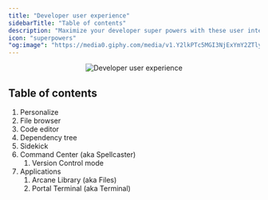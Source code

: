 ```yaml
---
title: "Developer user experience"
sidebarTitle: "Table of contents"
description: "Maximize your developer super powers with these user interface capabilities."
icon: "superpowers"
"og:image": "https://media0.giphy.com/media/v1.Y2lkPTc5MGI3NjExYmY2ZTlyZ2N0eTBmMzF6ZG92NGx3a2N1dWtraTI4ZmhhNnc2anM2MCZlcD12MV9pbnRlcm5hbF9naWZfYnlfaWQmY3Q9Zw/dmFXUZ5up1T896HP8B/giphy.gif"
---
```


<Frame>
    <p align="center">
    <img
        alt="Developer user experience"
        src="https://media0.giphy.com/media/v1.Y2lkPTc5MGI3NjExYmY2ZTlyZ2N0eTBmMzF6ZG92NGx3a2N1dWtraTI4ZmhhNnc2anM2MCZlcD12MV9pbnRlcm5hbF9naWZfYnlfaWQmY3Q9Zw/dmFXUZ5up1T896HP8B/giphy.gif"
    />
    </p>
</Frame>

## Table of contents

1. Personalize
1. File browser
1. Code editor
1. Dependency tree
1. Sidekick
1. Command Center (aka Spellcaster)
    1. Version Control mode
1. Applications
    1. Arcane Library (aka Files)
    1. Portal Terminal (aka Terminal)
